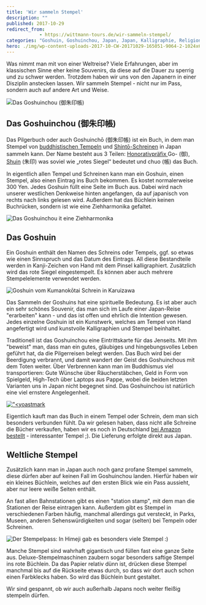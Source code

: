 ```yaml
---
title: 'Wir sammeln Stempel'
description: ""
published: 2017-10-29
redirect_from: 
            - https://wittmann-tours.de/wir-sammeln-stempel/
categories: "Goshuin, Goshuinchou, Japan, Japan, Kalligraphie, Religion, Souvenir, Stempel"
hero: ./img/wp-content-uploads-2017-10-CW-20171029-165051-9064-2-1024x683.jpg
---
```

Was nimmt man mit von einer Weltreise? Viele Erfahrungen, aber im klassischen Sinne eher keine Souvenirs, da diese auf die Dauer zu sperrig und zu schwer werden. Trotzdem haben wir uns von den Japanern in einer Disziplin anstecken lassen. Wir sammeln Stempel - nicht nur im Pass, sondern auch auf andere Art und Weise.

![Das Goshuinchou (御朱印帳)](./img/wp-content-uploads-2017-10-CW-20171029-165051-9064-2-1024x683.jpg)

<!--more-->

## Das Goshuinchou (御朱印帳)

Das Pilgerbuch oder auch Goshuinchō (御朱印帳) ist ein Buch, in dem man Stempel von [buddhistischen Tempeln](https://de.wikipedia.org/wiki/Buddhistischer_Tempel) und [Shintō-Schreinen](https://de.wikipedia.org/wiki/Shint%C5%8D-Schrein) in Japan sammeln kann. Der Name besteht aus 3 Teilen: [Honorativpräfix ](https://de.wikipedia.org/wiki/Honorativpr%C3%A4fix)Go- (御), [Shuin](https://de.wikipedia.org/wiki/Shuin) (朱印) was soviel wie „rotes Siegel“ bedeutet und chuo (帳) das Buch.

In eigentlich allen Tempel und Schreinen kann man ein Goshuin, einen Stempel, also einen Eintrag ins Buch bekommen. Es kostet normalerweise 300 Yen. Jedes Goshuin füllt eine Seite im Buch aus. Dabei wird nach unserer westlichen Denkweise hinten angefangen, da auf japanisch von rechts nach links gelesen wird. Außerdem hat das Büchlein keinen Buchrücken, sondern ist wie eine Ziehharmonika gefaltet.

![Das Goshuinchou it eine Ziehharmonika](./img/wp-content-uploads-2017-10-CW-20171029-165521-9070-2-1024x683.jpg)

## Das Goshuin

Ein Goshuin enthält den Namen des Schreins oder Tempels, ggf. so etwas wie einen Sinnspruch und das Datum des Eintrags. All diese Bestandteile werden in Kanji-Zeichen von Hand mit dem Pinsel kalligraphiert. Zusätzlich wird das rote Siegel eingestempelt. Es können aber auch mehrere Stempelelemente verwendet werden.

![Goshuin vom Kumanokōtai Schrein in Karuizawa](http://wittmann-tours.de/wp-content/uploads/2017/10/IMG_0873-1-709x1024.jpg)

Das Sammeln der Goshuins hat eine spirituelle Bedeutung. Es ist aber auch ein sehr schönes Souvenir, das man sich im Laufe einer Japan-Reise "erarbeiten" kann - und das ist offen und ehrlich die Intention gewesen. Jedes einzelne Goshuin ist ein Kunstwerk, welches am Tempel von Hand angefertigt wird und kunstvolle Kalligraphien und Stempel beinhaltet.

Traditionell ist das Goshuinchou eine Eintrittskarte für das Jenseits. Mit ihm "beweist" man, dass man ein gutes, gläubiges und hingebungsvolles Leben geführt hat, da die Pilgerreisen belegt werden. Das Buch wird bei der Beerdigung verbrannt, und damit wandert der Geist des Goshuinchous mit dem Toten weiter. Über Verbrennen kann man im Buddhismus viel transportieren: Gute Wünsche über Räucherstäbchen, Geld in Form von Spielgeld, High-Tech über Laptops aus Pappe, wobei die beiden letzten Varianten uns in Japan nicht begegnet sind. Das Goshuinchou ist natürlich eine viel ernstere Angelegenheit.

[!["<yoastmark](./img/wp-content-uploads-2017-10-CW-20171014-150242-8204-2-1024x683.jpg)](http://wittmann-tours.de/wp-content/uploads/2017/10/CW-20171014-150242-8204-2.jpg)

Eigentlich kauft man das Buch in einem Tempel oder Schrein, dem man sich besonders verbunden fühlt. Da wir gelesen haben, dass nicht alle Schreine die Bücher verkaufen, haben wir es noch in Deutschland [bei Amazon bestellt](https://www.amazon.de/gp/product/B00DM02NXM) - interessanter Tempel ;). Die Lieferung erfolgte direkt aus Japan.

## Weltliche Stempel

Zusätzlich kann man in Japan auch noch ganz profane Stempel sammeln, diese dürfen aber auf keinen Fall im Goshuinchou landen. Hierfür haben wir ein kleines Büchlein, welches auf den ersten Blick wie ein Pass aussieht, aber nur leere weiße Seiten enthält.

An fast allen Bahnstationen gibt es einen "station stamp", mit dem man die Stationen der Reise eintragen kann. Außerdem gibt es Stempel in verschiedenen Farben häufig, manchmal allerdings gut versteckt, in Parks, Museen, anderen Sehenswürdigkeiten und sogar (selten) bei Tempeln oder Schreinen.

![Der Stempelpass: In Himeji gab es besonders viele Stempel :)](http://wittmann-tours.de/wp-content/uploads/2017/10/APC_0674-1-1024x768.jpg)

Manche Stempel sind wahrhaft gigantisch und füllen fast eine ganze Seite aus. Deluxe-Stempelmaschinen zaubern sogar besonders saftige Stempel ins rote Büchlein. Da das Papier relativ dünn ist, drücken diese Stempel manchmal bis auf die Rückseite etwas durch, so dass wir dort auch schon einen Farbklecks haben. So wird das Büchlein bunt gestaltet.

Wir sind gespannt, ob wir auch außerhalb Japans noch weiter fleißig stempeln dürfen.
